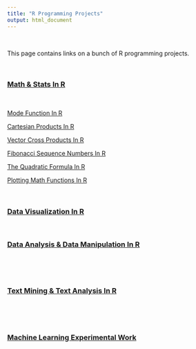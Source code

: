 ```yaml
---
title: "R Programming Projects"
output: html_document
---
```


&nbsp;

This page contains links on a bunch of R programming projects. 

&nbsp;

### <u>Math & Stats In R</u>

&nbsp;

[Mode Function In R](./rmath-mode-function.html)

[Cartesian Products In R](./rmath-cartesian-prod.html)

[Vector Cross Products In R](./rmath-cross-prod-r.html)

[Fibonacci Sequence Numbers In R](./rmath-fibonacci.html)

[The Quadratic Formula In R](./rmath-quad-formula-r.html)

[Plotting Math Functions In R](./rmath-plotting-math-functions.html)


&nbsp;

### <u>Data Visualization In R</u>

&nbsp;



### <u>Data Analysis & Data Manipulation In R</u>

&nbsp;




&nbsp;

### <u>Text Mining & Text Analysis In R</u>

&nbsp;


&nbsp;

### <u>Machine Learning Experimental Work</u>

&nbsp;
